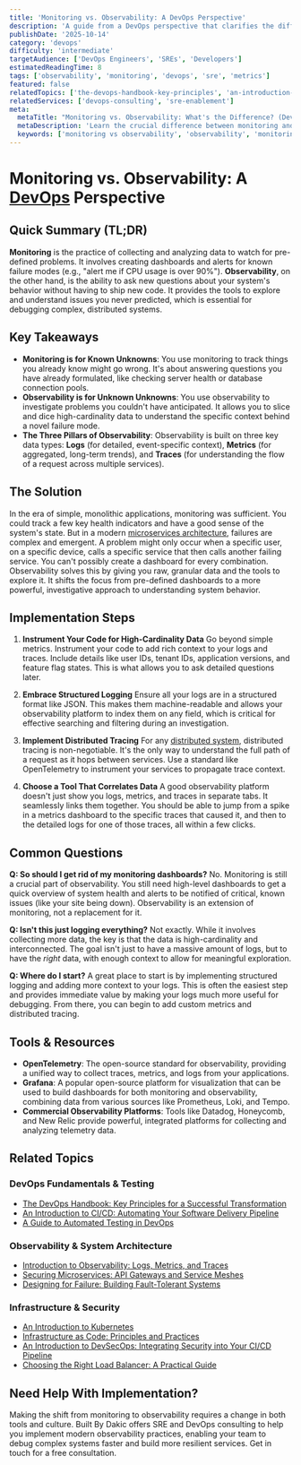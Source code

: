 ```yaml
---
title: 'Monitoring vs. Observability: A DevOps Perspective'
description: 'A guide from a DevOps perspective that clarifies the difference between monitoring and observability, and why modern, complex systems require a shift towards observability.'
publishDate: '2025-10-14'
category: 'devops'
difficulty: 'intermediate'
targetAudience: ['DevOps Engineers', 'SREs', 'Developers']
estimatedReadingTime: 8
tags: ['observability', 'monitoring', 'devops', 'sre', 'metrics']
featured: false
relatedTopics: ['the-devops-handbook-key-principles', 'an-introduction-to-cicd', 'introduction-to-observability-logs-metrics-and-traces', 'securing-microservices-api-gateways-and-service-meshes', 'designing-for-failure-building-fault-tolerant-systems', 'an-introduction-to-kubernetes', 'infrastructure-as-code-principles-and-practices', 'a-guide-to-automated-testing-in-devops', 'an-introduction-to-devsecops', 'choosing-the-right-load-balancer-a-practical-guide']
relatedServices: ['devops-consulting', 'sre-enablement']
meta:
  metaTitle: "Monitoring vs. Observability: What's the Difference? (DevOps Guide)"
  metaDescription: 'Learn the crucial difference between monitoring and observability. This guide explains why observability is essential for debugging modern distributed systems from a DevOps perspective.'
  keywords: ['monitoring vs observability', 'observability', 'monitoring', 'devops', 'sre']
---
```


# Monitoring vs. Observability: A [DevOps](/devops) Perspective

## Quick Summary (TL;DR)

**Monitoring** is the practice of collecting and analyzing data to watch for pre-defined problems. It involves creating dashboards and alerts for known failure modes (e.g., "alert me if CPU usage is over 90%"). **Observability**, on the other hand, is the ability to ask new questions about your system's behavior without having to ship new code. It provides the tools to explore and understand issues you never predicted, which is essential for debugging complex, distributed systems.

## Key Takeaways

- **Monitoring is for Known Unknowns**: You use monitoring to track things you already know might go wrong. It's about answering questions you have already formulated, like checking server health or database connection pools.
- **Observability is for Unknown Unknowns**: You use observability to investigate problems you couldn't have anticipated. It allows you to slice and dice high-cardinality data to understand the specific context behind a novel failure mode.
- **The Three Pillars of Observability**: Observability is built on three key data types: **Logs** (for detailed, event-specific context), **Metrics** (for aggregated, long-term trends), and **Traces** (for understanding the flow of a request across multiple services).

## The Solution

In the era of simple, monolithic applications, monitoring was sufficient. You could track a few key health indicators and have a good sense of the system's state. But in a modern [microservices architecture](/microservices/an-introduction-to-microservices-architecture), failures are complex and emergent. A problem might only occur when a specific user, on a specific device, calls a specific service that then calls another failing service. You can't possibly create a dashboard for every combination. Observability solves this by giving you raw, granular data and the tools to explore it. It shifts the focus from pre-defined dashboards to a more powerful, investigative approach to understanding system behavior.

## Implementation Steps

1.  **Instrument Your Code for High-Cardinality Data**
    Go beyond simple metrics. Instrument your code to add rich context to your logs and traces. Include details like user IDs, tenant IDs, application versions, and feature flag states. This is what allows you to ask detailed questions later.

2.  **Embrace Structured Logging**
    Ensure all your logs are in a structured format like JSON. This makes them machine-readable and allows your observability platform to index them on any field, which is critical for effective searching and filtering during an investigation.

3.  **Implement Distributed Tracing**
    For any [distributed system](/database-architecture/distributed-database-consistency-patterns), distributed tracing is non-negotiable. It's the only way to understand the full path of a request as it hops between services. Use a standard like OpenTelemetry to instrument your services to propagate trace context.

4.  **Choose a Tool That Correlates Data**
    A good observability platform doesn't just show you logs, metrics, and traces in separate tabs. It seamlessly links them together. You should be able to jump from a spike in a metrics dashboard to the specific traces that caused it, and then to the detailed logs for one of those traces, all within a few clicks.

## Common Questions

**Q: So should I get rid of my monitoring dashboards?**
No. Monitoring is still a crucial part of observability. You still need high-level dashboards to get a quick overview of system health and alerts to be notified of critical, known issues (like your site being down). Observability is an extension of monitoring, not a replacement for it.

**Q: Isn't this just logging everything?**
Not exactly. While it involves collecting more data, the key is that the data is high-cardinality and interconnected. The goal isn't just to have a massive amount of logs, but to have the _right_ data, with enough context to allow for meaningful exploration.

**Q: Where do I start?**
A great place to start is by implementing structured logging and adding more context to your logs. This is often the easiest step and provides immediate value by making your logs much more useful for debugging. From there, you can begin to add custom metrics and distributed tracing.

## Tools & Resources

- **OpenTelemetry**: The open-source standard for observability, providing a unified way to collect traces, metrics, and logs from your applications.
- **Grafana**: A popular open-source platform for visualization that can be used to build dashboards for both monitoring and observability, combining data from various sources like Prometheus, Loki, and Tempo.
- **Commercial Observability Platforms**: Tools like Datadog, Honeycomb, and New Relic provide powerful, integrated platforms for collecting and analyzing telemetry data.

## Related Topics

### DevOps Fundamentals & Testing
- [The DevOps Handbook: Key Principles for a Successful Transformation](/topics/the-devops-handbook-key-principles)
- [An Introduction to CI/CD: Automating Your Software Delivery Pipeline](/topics/an-introduction-to-cicd)
- [A Guide to Automated Testing in DevOps](/topics/a-guide-to-automated-testing-in-devops)

### Observability & System Architecture
- [Introduction to Observability: Logs, Metrics, and Traces](/topics/introduction-to-observability-logs-metrics-and-traces)
- [Securing Microservices: API Gateways and Service Meshes](/topics/securing-microservices-api-gateways-and-service-meshes)
- [Designing for Failure: Building Fault-Tolerant Systems](/topics/designing-for-failure-building-fault-tolerant-systems)

### Infrastructure & Security
- [An Introduction to Kubernetes](/topics/an-introduction-to-kubernetes)
- [Infrastructure as Code: Principles and Practices](/topics/infrastructure-as-code-principles-and-practices)
- [An Introduction to DevSecOps: Integrating Security into Your CI/CD Pipeline](/topics/an-introduction-to-devsecops)
- [Choosing the Right Load Balancer: A Practical Guide](/topics/choosing-the-right-load-balancer-a-practical-guide)

## Need Help With Implementation?

Making the shift from monitoring to observability requires a change in both tools and culture. Built By Dakic offers SRE and DevOps consulting to help you implement modern observability practices, enabling your team to debug complex systems faster and build more resilient services. Get in touch for a free consultation.
